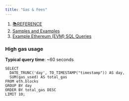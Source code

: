 ```yaml
---
title: "Gas & Fees"
---
```


1. [📚REFERENCE](/reference)
2. [Samples and Examples](/reference/samples-and-examples)
3. [Example Ethereum (EVM) SQL Queries](/reference/samples-and-examples/example-ethereum-evm-sql-queries)

### High gas usage

**Typical query time**: \~60 seconds

```
SELECT 
  DATE_TRUNC('day', TO_TIMESTAMP("timestamp")) AS day,
  SUM(gas_used) AS total_gas
FROM eth.blocks
GROUP BY day
ORDER BY total_gas DESC
LIMIT 10;
```
